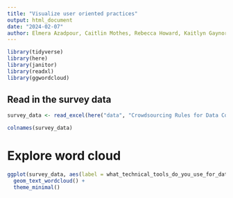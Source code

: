 ```yaml
---
title: "Visualize user oriented practices"
output: html_document
date: "2024-02-07"
author: Elmera Azadpour, Caitlin Mothes, Rebecca Howard, Kaitlyn Gaynor, Greg Janee
---
```


```r
library(tidyverse)
library(here)
library(janitor)
library(readxl)
library(ggwordcloud)
```

## Read in the survey data
```r
survey_data <- read_excel(here("data", "Crowdsourcing Rules for Data Communication and Translation(1-6).xlsx")) |> janitor::clean_names()

colnames(survey_data)
```

# Explore word cloud
```r
ggplot(survey_data, aes(label = what_technical_tools_do_you_use_for_data_communication)) +
  geom_text_wordcloud() +
  theme_minimal()
```

